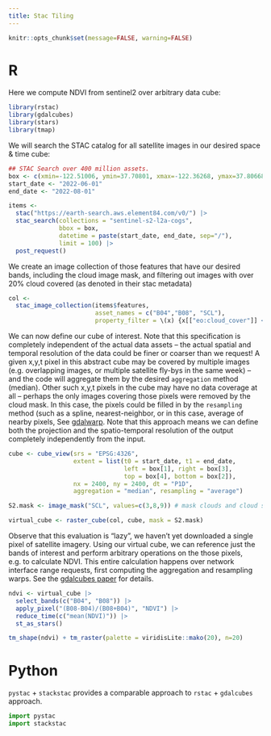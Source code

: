 ```yaml
---
title: Stac Tiling
---
```



```r
knitr::opts_chunk$set(message=FALSE, warning=FALSE)
```

# R

Here we compute NDVI from sentinel2 over arbitrary data cube:

```r
library(rstac)
library(gdalcubes)
library(stars)
library(tmap)
```

We will search the STAC catalog for all satellite images in our desired space & time cube:

```r
## STAC Search over 400 million assets.
box <- c(xmin=-122.51006, ymin=37.70801, xmax=-122.36268, ymax=37.80668) 
start_date <- "2022-06-01"
end_date <- "2022-08-01"

items <- 
  stac("https://earth-search.aws.element84.com/v0/") |>
  stac_search(collections = "sentinel-s2-l2a-cogs",
              bbox = box,
              datetime = paste(start_date, end_date, sep="/"),
              limit = 100) |>
  post_request() 
```

We create an image collection of those features that have our desired bands, including the cloud image mask, and filtering out images with over 20% cloud covered (as denoted in their stac metadata)

```r
col <-
  stac_image_collection(items$features,
                        asset_names = c("B04","B08", "SCL"),
                        property_filter = \(x) {x[["eo:cloud_cover"]] < 20})
```

We can now define our cube of interest.  Note that this specification is completely independent of the actual data assets -- the actual spatial and temporal resolution of the data could be finer or coarser than we request! A given x,y,t pixel in this abstract cube may be covered by multiple images (e.g. overlapping images, or multiple satellite fly-bys in the same week) -- and the code will aggregate them by the desired `aggregation` method (median).  Other such x,y,t pixels in the cube may have no data coverage at all -- perhaps the only images covering those pixels were removed by the cloud mask.  In this case, the pixels could be filled in by the `resampling` method (such as a spline, nearest-neighbor, or in this case, average of nearby pixels, See [gdalwarp](https://gdal.org/programs/gdalwarp.html).  Note that this approach means we can define both the projection and the spatio-temporal resolution of the output completely independently from the input.  


```r
cube <- cube_view(srs = "EPSG:4326",  
                  extent = list(t0 = start_date, t1 = end_date,
                                left = box[1], right = box[3],
                                top = box[4], bottom = box[2]),
                  nx = 2400, ny = 2400, dt = "P1D",
                  aggregation = "median", resampling = "average")

S2.mask <- image_mask("SCL", values=c(3,8,9)) # mask clouds and cloud shadows

virtual_cube <- raster_cube(col, cube, mask = S2.mask)
```

Observe that this evaluation is "lazy", we haven't yet downloaded a single pixel of satellite imagery.  Using our virtual cube, we can reference just the bands of interest and perform arbitrary operations on the those pixels, e.g. to calculate NDVI.  This entire calculation happens over network interface range requests, first computing the aggregation and resampling warps.  See the [gdalcubes paper](https://doi.org/10.3390/data4030092) for details.  

```r
ndvi <- virtual_cube |>
  select_bands(c("B04", "B08")) |>
  apply_pixel("(B08-B04)/(B08+B04)", "NDVI") |>
  reduce_time(c("mean(NDVI)")) |>
  st_as_stars()

tm_shape(ndvi) + tm_raster(palette = viridisLite::mako(20), n=20)
```

# Python

`pystac` + `stackstac` provides a comparable approach to `rstac` + `gdalcubes` approach.

```python
import pystac
import stackstac
```


```python
```

